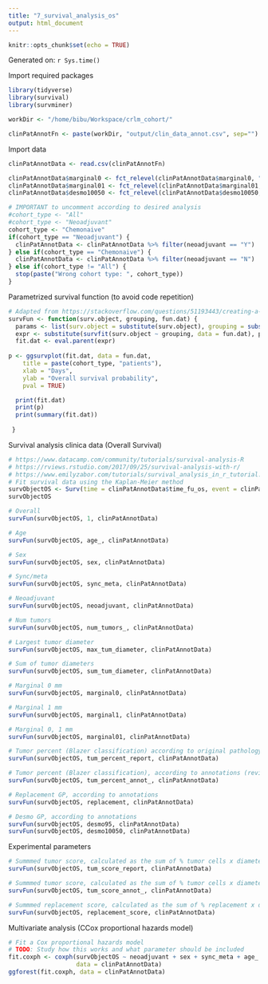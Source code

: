 ```yaml
---
title: "7_survival_analysis_os"
output: html_document
---
```


```r
knitr::opts_chunk$set(echo = TRUE)
```

Generated on: `r Sys.time()`

Import required packages
```r
library(tidyverse)
library(survival)
library(survminer)
```

```r
workDir <- "/home/bibu/Workspace/crlm_cohort/"

clinPatAnnotFn <- paste(workDir, "output/clin_data_annot.csv", sep="")
```

Import data
```r
clinPatAnnotData <- read.csv(clinPatAnnotFn)

clinPatAnnotData$marginal0 <- fct_relevel(clinPatAnnotData$marginal0, "0", ">0")
clinPatAnnotData$marginal01 <- fct_relevel(clinPatAnnotData$marginal01, "0", "<1", "1+")
clinPatAnnotData$desmo10050 <- fct_relevel(clinPatAnnotData$desmo10050, "0-50", "50-100", "100")

# IMPORTANT to uncomment according to desired analysis
#cohort_type <- "All"
#cohort_type <- "Neoadjuvant"
cohort_type <- "Chemonaive"
if(cohort_type == "Neoadjuvant") {
  clinPatAnnotData <- clinPatAnnotData %>% filter(neoadjuvant == "Y")
} else if(cohort_type == "Chemonaive") {
  clinPatAnnotData <- clinPatAnnotData %>% filter(neoadjuvant == "N")
} else if(cohort_type != "All") {
  stop(paste("Wrong cohort type: ", cohort_type))
}
```

Parametrized survival function (to avoid code repetition)
```r
# Adapted from https://stackoverflow.com/questions/51193443/creating-a-function-passing-its-arguments-to-the-surv-function-or-any-other
survFun <- function(surv.object, grouping, fun.dat) {
  params <- list(surv.object = substitute(surv.object), grouping = substitute(grouping), fun.dat = substitute(fun.dat))
  expr <- substitute(survfit(surv.object ~ grouping, data = fun.dat), params)
  fit.dat <- eval.parent(expr)
  
p <- ggsurvplot(fit.dat, data = fun.dat, 
    title = paste(cohort_type, "patients"),
    xlab = "Days", 
    ylab = "Overall survival probability",
    pval = TRUE)  

  print(fit.dat)
  print(p)
  print(summary(fit.dat))
  
 }
```

Survival analysis clinica data (Overall Survival)
```r
# https://www.datacamp.com/community/tutorials/survival-analysis-R
# https://rviews.rstudio.com/2017/09/25/survival-analysis-with-r/
# https://www.emilyzabor.com/tutorials/survival_analysis_in_r_tutorial.html
# Fit survival data using the Kaplan-Meier method
survObjectOS <- Surv(time = clinPatAnnotData$time_fu_os, event = clinPatAnnotData$status_fu_os)
survObjectOS

# Overall
survFun(survObjectOS, 1, clinPatAnnotData)

# Age
survFun(survObjectOS, age_, clinPatAnnotData)

# Sex
survFun(survObjectOS, sex, clinPatAnnotData)

# Sync/meta
survFun(survObjectOS, sync_meta, clinPatAnnotData)

# Neoadjuvant
survFun(survObjectOS, neoadjuvant, clinPatAnnotData)

# Num tumors
survFun(survObjectOS, num_tumors_, clinPatAnnotData)

# Largest tumor diameter
survFun(survObjectOS, max_tum_diameter, clinPatAnnotData)

# Sum of tumor diameters
survFun(survObjectOS, sum_tum_diameter, clinPatAnnotData)

# Marginal 0 mm
survFun(survObjectOS, marginal0, clinPatAnnotData)

# Marginal 1 mm
survFun(survObjectOS, marginal1, clinPatAnnotData)

# Marginal 0, 1 mm
survFun(survObjectOS, marginal01, clinPatAnnotData)

# Tumor percent (Blazer classification) according to original pathology report or completed by review when missing
survFun(survObjectOS, tum_percent_report, clinPatAnnotData)

# Tumor percent (Blazer classification), according to annotations (review)
survFun(survObjectOS, tum_percent_annot_, clinPatAnnotData)

# Replacement GP, according to annotations
survFun(survObjectOS, replacement, clinPatAnnotData)

# Desmo GP, according to annotations
survFun(survObjectOS, desmo95, clinPatAnnotData)
survFun(survObjectOS, desmo10050, clinPatAnnotData)
```

Experimental parameters
```r
# Summmed tumor score, calculated as the sum of % tumor cells x diameter, the former according to original pathology report or completed by review when missing
survFun(survObjectOS, tum_score_report, clinPatAnnotData)

# Summmed tumor score, calculated as the sum of % tumor cells x diameter, the former according to annotations (review)
survFun(survObjectOS, tum_score_annot_, clinPatAnnotData)

# Summmed replacement score, calculated as the sum of % replacement x diameter, the former according to annotations (review)
survFun(survObjectOS, replacement_score, clinPatAnnotData)
```

Multivariate analysis (CCox proportional hazards model)
```r
# Fit a Cox proportional hazards model
# TODO: Study how this works and what parameter should be included
fit.coxph <- coxph(survObjectOS ~ neoadjuvant + sex + sync_meta + age_ + num_tumors_ + max_tum_diameter + sum_tum_diameter + marginal0 + tum_percent_annot_ + desmo95,
                   data = clinPatAnnotData)
ggforest(fit.coxph, data = clinPatAnnotData)
```